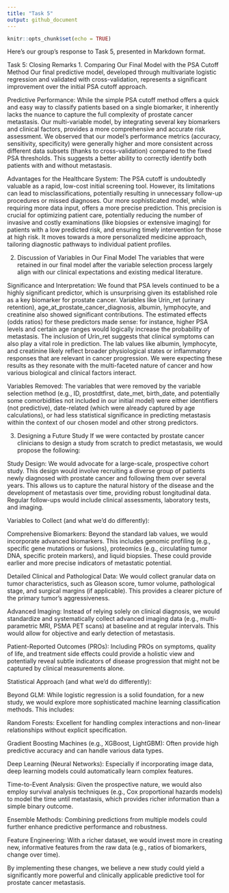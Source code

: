 ```yaml
---
title: "Task 5"
output: github_document
---
```


```r
knitr::opts_chunk$set(echo = TRUE)
```

Here's our group's response to Task 5, presented in Markdown format.

Task 5: Closing Remarks
1. Comparing Our Final Model with the PSA Cutoff Method
Our final predictive model, developed through multivariate logistic regression and validated with cross-validation, represents a significant improvement over the initial PSA cutoff approach.

Predictive Performance: While the simple PSA cutoff method offers a quick and easy way to classify patients based on a single biomarker, it inherently lacks the nuance to capture the full complexity of prostate cancer metastasis. Our multi-variable model, by integrating several key biomarkers and clinical factors, provides a more comprehensive and accurate risk assessment. We observed that our model's performance metrics (accuracy, sensitivity, specificity) were generally higher and more consistent across different data subsets (thanks to cross-validation) compared to the fixed PSA thresholds. This suggests a better ability to correctly identify both patients with and without metastasis.

Advantages for the Healthcare System: The PSA cutoff is undoubtedly valuable as a rapid, low-cost initial screening tool. However, its limitations can lead to misclassifications, potentially resulting in unnecessary follow-up procedures or missed diagnoses. Our more sophisticated model, while requiring more data input, offers a more precise prediction. This precision is crucial for optimizing patient care, potentially reducing the number of invasive and costly examinations (like biopsies or extensive imaging) for patients with a low predicted risk, and ensuring timely intervention for those at high risk. It moves towards a more personalized medicine approach, tailoring diagnostic pathways to individual patient profiles.

2. Discussion of Variables in Our Final Model
The variables that were retained in our final model after the variable selection process largely align with our clinical expectations and existing medical literature.

Significance and Interpretation: We found that PSA levels continued to be a highly significant predictor, which is unsurprising given its established role as a key biomarker for prostate cancer. Variables like Urin_ret (urinary retention), age_at_prostate_cancer_diagnosis, albumin, lymphocyte, and creatinine also showed significant contributions. The estimated effects (odds ratios) for these predictors made sense: for instance, higher PSA levels and certain age ranges would logically increase the probability of metastasis. The inclusion of Urin_ret suggests that clinical symptoms can also play a vital role in prediction. The lab values like albumin, lymphocyte, and creatinine likely reflect broader physiological states or inflammatory responses that are relevant in cancer progression. We were expecting these results as they resonate with the multi-faceted nature of cancer and how various biological and clinical factors interact.

Variables Removed: The variables that were removed by the variable selection method (e.g., ID, prostdtfirst, date_met, birth_date, and potentially some comorbidities not included in our initial model) were either identifiers (not predictive), date-related (which were already captured by age calculations), or had less statistical significance in predicting metastasis within the context of our chosen model and other strong predictors.

3. Designing a Future Study
If we were contacted by prostate cancer clinicians to design a study from scratch to predict metastasis, we would propose the following:

Study Design: We would advocate for a large-scale, prospective cohort study. This design would involve recruiting a diverse group of patients newly diagnosed with prostate cancer and following them over several years. This allows us to capture the natural history of the disease and the development of metastasis over time, providing robust longitudinal data. Regular follow-ups would include clinical assessments, laboratory tests, and imaging.

Variables to Collect (and what we'd do differently):

Comprehensive Biomarkers: Beyond the standard lab values, we would incorporate advanced biomarkers. This includes genomic profiling (e.g., specific gene mutations or fusions), proteomics (e.g., circulating tumor DNA, specific protein markers), and liquid biopsies. These could provide earlier and more precise indicators of metastatic potential.

Detailed Clinical and Pathological Data: We would collect granular data on tumor characteristics, such as Gleason score, tumor volume, pathological stage, and surgical margins (if applicable). This provides a clearer picture of the primary tumor's aggressiveness.

Advanced Imaging: Instead of relying solely on clinical diagnosis, we would standardize and systematically collect advanced imaging data (e.g., multi-parametric MRI, PSMA PET scans) at baseline and at regular intervals. This would allow for objective and early detection of metastasis.

Patient-Reported Outcomes (PROs): Including PROs on symptoms, quality of life, and treatment side effects could provide a holistic view and potentially reveal subtle indicators of disease progression that might not be captured by clinical measurements alone.

Statistical Approach (and what we'd do differently):

Beyond GLM: While logistic regression is a solid foundation, for a new study, we would explore more sophisticated machine learning classification methods. This includes:

Random Forests: Excellent for handling complex interactions and non-linear relationships without explicit specification.

Gradient Boosting Machines (e.g., XGBoost, LightGBM): Often provide high predictive accuracy and can handle various data types.

Deep Learning (Neural Networks): Especially if incorporating image data, deep learning models could automatically learn complex features.

Time-to-Event Analysis: Given the prospective nature, we would also employ survival analysis techniques (e.g., Cox proportional hazards models) to model the time until metastasis, which provides richer information than a simple binary outcome.

Ensemble Methods: Combining predictions from multiple models could further enhance predictive performance and robustness.

Feature Engineering: With a richer dataset, we would invest more in creating new, informative features from the raw data (e.g., ratios of biomarkers, change over time).

By implementing these changes, we believe a new study could yield a significantly more powerful and clinically applicable predictive tool for prostate cancer metastasis.